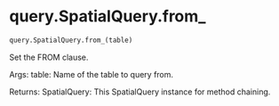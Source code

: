 # query.SpatialQuery.from_ { #soildb.query.SpatialQuery.from_ }

```python
query.SpatialQuery.from_(table)
```

Set the FROM clause.

Args:
    table: Name of the table to query from.

Returns:
    SpatialQuery: This SpatialQuery instance for method chaining.